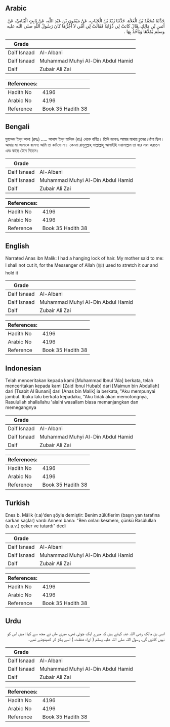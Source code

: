 ## Arabic


<div dir="rtl" lang="ar" style={{fontSize:'larger',backgroundColor:'#f8f9fa',padding:20}}>
حَدَّثَنَا مُحَمَّدُ بْنُ الْعَلاَءِ، حَدَّثَنَا زَيْدُ بْنُ الْحُبَابِ، عَنْ مَيْمُونِ بْنِ عَبْدِ اللَّهِ، عَنْ ثَابِتٍ الْبُنَانِيِّ، عَنْ أَنَسِ بْنِ مَالِكٍ، قَالَ كَانَتْ لِي ذُؤَابَةٌ فَقَالَتْ لِي أُمِّي لاَ أَجُزُّهَا كَانَ رَسُولُ اللَّهِ صلى الله عليه وسلم يَمُدُّهَا وَيَأْخُذُ بِهَا ‏.‏
</div>
<div style={{backgroundColor:'#f8f9fa',padding:20, marginBottom: 10}}><table> <thead> <tr> <th>Grade</th> <th></th> </tr> </thead> <tbody> <tr><td>Daif Isnaad</td><td>Al-Albani</td></tr><tr><td>Daif Isnaad</td><td>Muhammad Muhyi Al-Din Abdul Hamid</td></tr><tr><td>Daif</td><td>Zubair Ali Zai</td></tr></tbody></table><table> <thead> <tr> <th>References:</th> <th></th> </tr> </thead> <tbody><tr><td>Hadith No</td><td>4196</td></tr><tr><td>Arabic No</td><td>4196</td></tr><tr><td>Reference</td><td>Book 35 Hadith 38</td></tr></tbody></table></div>

## Bengali


<div dir="ltr" lang="bn" style={{fontSize:'larger',backgroundColor:'#f8f9fa',padding:20}}>
মুহাম্মদ ইব্‌ন আলা (রহঃ) ..... আনাস ইব্‌ন মালিক (রাঃ) থেকে বর্ণিত। তিনি বলেনঃ আমার মাথায় চুলের খোঁপা ছিল। আমার মা আমাকে বলেনঃ আমি তা কাটবো না। কেননা রাসূলুল্লাহ্‌ সাল্লাল্লাহু আলাইহি ওয়াসাল্লাম তা ধরে লম্বা করতেন এবং কাছে টেনে নিতেন।
</div>
<div style={{backgroundColor:'#f8f9fa',padding:20, marginBottom: 10}}><table> <thead> <tr> <th>Grade</th> <th></th> </tr> </thead> <tbody> <tr><td>Daif Isnaad</td><td>Al-Albani</td></tr><tr><td>Daif Isnaad</td><td>Muhammad Muhyi Al-Din Abdul Hamid</td></tr><tr><td>Daif</td><td>Zubair Ali Zai</td></tr></tbody></table><table> <thead> <tr> <th>References:</th> <th></th> </tr> </thead> <tbody><tr><td>Hadith No</td><td>4196</td></tr><tr><td>Arabic No</td><td>4196</td></tr><tr><td>Reference</td><td>Book 35 Hadith 38</td></tr></tbody></table></div>

## English


<div dir="ltr" lang="en" style={{fontSize:'larger',backgroundColor:'#f8f9fa',padding:20}}>
Narrated Anas ibn Malik: I had a hanging lock of hair. My mother said to me: I shall not cut it, for the Messenger of Allah (ﷺ) used to stretch it our and hold it
</div>
<div style={{backgroundColor:'#f8f9fa',padding:20, marginBottom: 10}}><table> <thead> <tr> <th>Grade</th> <th></th> </tr> </thead> <tbody> <tr><td>Daif Isnaad</td><td>Al-Albani</td></tr><tr><td>Daif Isnaad</td><td>Muhammad Muhyi Al-Din Abdul Hamid</td></tr><tr><td>Daif</td><td>Zubair Ali Zai</td></tr></tbody></table><table> <thead> <tr> <th>References:</th> <th></th> </tr> </thead> <tbody><tr><td>Hadith No</td><td>4196</td></tr><tr><td>Arabic No</td><td>4196</td></tr><tr><td>Reference</td><td>Book 35 Hadith 38</td></tr></tbody></table></div>

## Indonesian


<div dir="ltr" lang="id" style={{fontSize:'larger',backgroundColor:'#f8f9fa',padding:20}}>
Telah menceritakan kepada kami [Muhammad Ibnul 'Ala] berkata, telah menceritakan kepada kami [Zaid Ibnul Hubab] dari [Maimun bin Abdullah] dari [Tsabit Al Bunani] dari [Anas bin Malik] ia berkata, "Aku mempunyai jambul. Ibuku lalu berkata kepadaku, "Aku tidak akan memotongnya, Rasulullah shallallahu 'alaihi wasallam biasa memanjangkan dan memegangnya
</div>
<div style={{backgroundColor:'#f8f9fa',padding:20, marginBottom: 10}}><table> <thead> <tr> <th>Grade</th> <th></th> </tr> </thead> <tbody> <tr><td>Daif Isnaad</td><td>Al-Albani</td></tr><tr><td>Daif Isnaad</td><td>Muhammad Muhyi Al-Din Abdul Hamid</td></tr><tr><td>Daif</td><td>Zubair Ali Zai</td></tr></tbody></table><table> <thead> <tr> <th>References:</th> <th></th> </tr> </thead> <tbody><tr><td>Hadith No</td><td>4196</td></tr><tr><td>Arabic No</td><td>4196</td></tr><tr><td>Reference</td><td>Book 35 Hadith 38</td></tr></tbody></table></div>

## Turkish


<div dir="ltr" lang="tr" style={{fontSize:'larger',backgroundColor:'#f8f9fa',padding:20}}>
Enes b. Mâlik (r.a)'den şöyle demiştir: Benim zülüflerim (başın yan tarafına sarkan saçlar) vardı Annem bana: "Ben onları kesmem, çünkü Rasûlullah (s.a.v.) çeker ve tutardı" dedi
</div>
<div style={{backgroundColor:'#f8f9fa',padding:20, marginBottom: 10}}><table> <thead> <tr> <th>Grade</th> <th></th> </tr> </thead> <tbody> <tr><td>Daif Isnaad</td><td>Al-Albani</td></tr><tr><td>Daif Isnaad</td><td>Muhammad Muhyi Al-Din Abdul Hamid</td></tr><tr><td>Daif</td><td>Zubair Ali Zai</td></tr></tbody></table><table> <thead> <tr> <th>References:</th> <th></th> </tr> </thead> <tbody><tr><td>Hadith No</td><td>4196</td></tr><tr><td>Arabic No</td><td>4196</td></tr><tr><td>Reference</td><td>Book 35 Hadith 38</td></tr></tbody></table></div>

## Urdu


<div dir="rtl" lang="ur" style={{fontSize:'larger',backgroundColor:'#f8f9fa',padding:20}}>
انس بن مالک رضی اللہ عنہ کہتے ہیں کہ میرے ایک چوٹی تھی، میری ماں نے مجھ سے کہا: میں اس کو نہیں کاٹوں گی، رسول اللہ صلی اللہ علیہ وسلم ( ازراہ شفقت ) اسے پکڑ کر کھینچتے تھے۔
</div>
<div style={{backgroundColor:'#f8f9fa',padding:20, marginBottom: 10}}><table> <thead> <tr> <th>Grade</th> <th></th> </tr> </thead> <tbody> <tr><td>Daif Isnaad</td><td>Al-Albani</td></tr><tr><td>Daif Isnaad</td><td>Muhammad Muhyi Al-Din Abdul Hamid</td></tr><tr><td>Daif</td><td>Zubair Ali Zai</td></tr></tbody></table><table> <thead> <tr> <th>References:</th> <th></th> </tr> </thead> <tbody><tr><td>Hadith No</td><td>4196</td></tr><tr><td>Arabic No</td><td>4196</td></tr><tr><td>Reference</td><td>Book 35 Hadith 38</td></tr></tbody></table></div>